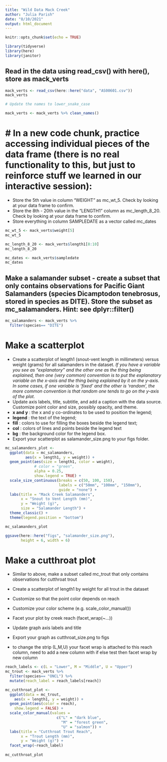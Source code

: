 ```yaml
---
title: "Wild Data Mack Creek"
author: "Julia Parish"
date: "8/10/2021"
output: html_document
---
```


```r
knitr::opts_chunk$set(echo = TRUE)

library(tidyverse)
library(here)
library(janitor)

```
## Read in the data using read_csv() with here(), store as mack_verts

```r
mack_verts <- read_csv(here::here("data", "AS00601.csv"))
mack_verts

# Update the names to lower_snake_case

mack_verts <- mack_verts %>% clean_names()

```

# # In a new code chunk, practice accessing individual pieces of the data frame (there is no real functionality to this, but just to reinforce stuff we learned in our interactive session):
- Store the 5th value in column “WEIGHT” as mc_wt_5. Check by looking at your data frame to confirm.
- Store the 8th - 20th value in the “LENGTH1” column as mc_length_8_20. Check by looking at your data frame to confirm.
- Store everything in column SAMPLEDATE as a vector called mc_dates

```r
mc_wt_5 <- mack_verts$weight[5] 
mc_wt_5

mc_length_8_20 <- mack_verts$length1[8:10]
mc_length_8_20

mc_dates <- mack_verts$sampledate
mc_dates

```
## Make a salamander subset - create a subset that only contains observations for Pacific Giant Salamanders (species Dicamptodon tenebrosus, stored in species as DITE). Store the subset as mc_salamanders. Hint: see dplyr::filter()

```r
mc_salamanders <- mack_verts %>% 
  filter(species== "DITE")

```

# Make a scatterplot
 - Create a scatterplot of length1 (snout-vent length in millimeters) versus weight (grams) for all salamanders in the dataset. 
*If you have a variable you see as "explanatory" and the other one as the thing being explained, then one (very common) convention is to put the explanatory variable on the x-axis and the thing being explained by it on the y-axis. In some cases, if one variable is 'fixed' and the other is 'random', the more common convention is that random one tends to go on the y-axis of the plot.*
 - Update axis labels, title, subtitle, and add a caption with the data source. Customize point color and size, possibly opacity, and theme.
  - **x and y** : the x and y co-ordinates to be used to position the legend; 
  - **legend** : the text of the legend; 
 - **fill** : colors to use for filling the boxes beside the legend text; 
 - **col** : colors of lines and points beside the legend text
 - **bg** : the background color for the legend box.
 - Export your scatterplot as salamander_size.png to your figs folder.

```r
mc_salamanders_plot <- 
  ggplot(data = mc_salamanders, 
         aes(x = length1, y = weight)) + 
  geom_point(aes(size = length1, color = weight), 
             # color = "green",
             alpha = 0.25, 
             show.legend = TRUE) +
  scale_size_continuous(breaks = c(50, 100, 150), 
                        labels = c("50mm", "100mm", "150mm"),
                        guide = "none") +
  labs(title = "Mack Creek Salamanders", 
       x = "Snout to Vent Length (mm)", 
       y = "Weight (g)",
       size = "Salamander Length") +
  theme_classic() + 
  theme(legend.position = "bottom")

mc_salamanders_plot

ggsave(here::here("figs", "salamander_size.png"),
       height = 6, width = 6)

```
# **Make a cutthroat plot**
- Similar to above, make a subset called mc_trout that only contains observations for cutthroat trout
- Create a scatterplot of length1 by weight for all trout in the dataset
- Customize so that the point color depends on reach
- Customize your color scheme (e.g. scale_color_manual())
- Facet your plot by creek reach (facet_wrap(~...))
- Update graph axis labels and title
- Export your graph as cutthroat_size.png to figs

- to change the strip (L,M,U) your facet wrap is attached to this reach column, need to add a new column with if else test
 then facet wrap by new column 

```r
reach_labels <- c(L = "Lower", M = "Middle", U = "Upper")
mc_trout <- mack_verts %>% 
  filter(species== "ONCL") %>% 
  mutate(reach_label = reach_labels[reach])

mc_cutthroat_plot <- 
  ggplot(data = mc_trout,
    aes(x = length1, y = weight)) + 
  geom_point(aes(color = reach),
    show.legend = FALSE) + 
  scale_color_manual(values = 
                       c("L" = "dark blue", 
                         "M" = "forest green",
                         "U" = "salmon")) +
  labs(title = "Cutthroat Trout Reach",
       x = "Trout Length (mm)", 
       y = "Weight (g)") +
  facet_wrap(~reach_label)
  
mc_cutthroat_plot
  
```

